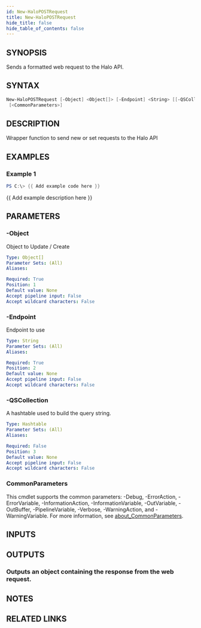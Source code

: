 ```yaml
---
id: New-HaloPOSTRequest
title: New-HaloPOSTRequest
hide_title: false
hide_table_of_contents: false
---
```


## SYNOPSIS

Sends a formatted web request to the Halo API.

## SYNTAX

```powershell
New-HaloPOSTRequest [-Object] <Object[]> [-Endpoint] <String> [[-QSCollection] <Hashtable>]
 [<CommonParameters>]
```

## DESCRIPTION

Wrapper function to send new or set requests to the Halo API

## EXAMPLES

### Example 1

```powershell
PS C:\> {{ Add example code here }}
```

{{ Add example description here }}

## PARAMETERS

### -Object

Object to Update / Create

```yaml
Type: Object[]
Parameter Sets: (All)
Aliases:

Required: True
Position: 1
Default value: None
Accept pipeline input: False
Accept wildcard characters: False
```

### -Endpoint

Endpoint to use

```yaml
Type: String
Parameter Sets: (All)
Aliases:

Required: True
Position: 2
Default value: None
Accept pipeline input: False
Accept wildcard characters: False
```

### -QSCollection

A hashtable used to build the query string.

```yaml
Type: Hashtable
Parameter Sets: (All)
Aliases:

Required: False
Position: 3
Default value: None
Accept pipeline input: False
Accept wildcard characters: False
```

### CommonParameters

This cmdlet supports the common parameters: -Debug, -ErrorAction, -ErrorVariable, -InformationAction, -InformationVariable, -OutVariable, -OutBuffer, -PipelineVariable, -Verbose, -WarningAction, and -WarningVariable. For more information, see [about_CommonParameters](http://go.microsoft.com/fwlink/?LinkID=113216).

## INPUTS

## OUTPUTS

### Outputs an object containing the response from the web request.

## NOTES

## RELATED LINKS
